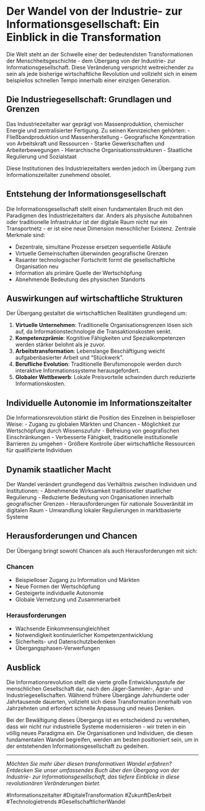 # Der Wandel von der Industrie- zur Informationsgesellschaft: Ein Einblick in die Transformation

Die Welt steht an der Schwelle einer der bedeutendsten Transformationen der Menschheitsgeschichte - dem Übergang von der Industrie- zur Informationsgesellschaft. Diese Veränderung verspricht weitreichender zu sein als jede bisherige wirtschaftliche Revolution und vollzieht sich in einem beispiellos schnellen Tempo innerhalb einer einzigen Generation.

## Die Industriegesellschaft: Grundlagen und Grenzen

Das Industriezeitalter war geprägt von Massenproduktion, chemischer Energie und zentralisierter Fertigung. Zu seinen Kennzeichen gehörten:
- Fließbandproduktion und Massenherstellung
- Geografische Konzentration von Arbeitskraft und Ressourcen
- Starke Gewerkschaften und Arbeiterbewegungen
- Hierarchische Organisationsstrukturen
- Staatliche Regulierung und Sozialstaat

Diese Institutionen des Industriezeitalters werden jedoch im Übergang zum Informationszeitalter zunehmend obsolet.

## Entstehung der Informationsgesellschaft

Die Informationsgesellschaft stellt einen fundamentalen Bruch mit den Paradigmen des Industriezeitalters dar. Anders als physische Autobahnen oder traditionelle Infrastruktur ist der digitale Raum nicht nur ein Transportnetz - er ist eine neue Dimension menschlicher Existenz. Zentrale Merkmale sind:

- Dezentrale, simultane Prozesse ersetzen sequentielle Abläufe
- Virtuelle Gemeinschaften überwinden geografische Grenzen
- Rasanter technologischer Fortschritt formt die gesellschaftliche Organisation neu
- Information als primäre Quelle der Wertschöpfung
- Abnehmende Bedeutung des physischen Standorts

## Auswirkungen auf wirtschaftliche Strukturen

Der Übergang gestaltet die wirtschaftlichen Realitäten grundlegend um:

1. **Virtuelle Unternehmen**: Traditionelle Organisationsgrenzen lösen sich auf, da Informationstechnologie die Transaktionskosten senkt.
2. **Kompetenzprämie**: Kognitive Fähigkeiten und Spezialkompetenzen werden stärker belohnt als je zuvor.
3. **Arbeitstransformation**: Lebenslange Beschäftigung weicht aufgabenbasierter Arbeit und "Stückwerk".
4. **Berufliche Evolution**: Traditionelle Berufsmonopole werden durch interaktive Informationssysteme herausgefordert.
5. **Globaler Wettbewerb**: Lokale Preisvorteile schwinden durch reduzierte Informationskosten.

## Individuelle Autonomie im Informationszeitalter

Die Informationsrevolution stärkt die Position des Einzelnen in beispielloser Weise:
- Zugang zu globalen Märkten und Chancen
- Möglichkeit zur Wertschöpfung durch Wissenszufuhr
- Befreiung von geografischen Einschränkungen
- Verbesserte Fähigkeit, traditionelle institutionelle Barrieren zu umgehen
- Größere Kontrolle über wirtschaftliche Ressourcen für qualifizierte Individuen

## Dynamik staatlicher Macht

Der Wandel verändert grundlegend das Verhältnis zwischen Individuen und Institutionen:
- Abnehmende Wirksamkeit traditioneller staatlicher Regulierung
- Reduzierte Bedeutung von Organisationen innerhalb geografischer Grenzen
- Herausforderungen für nationale Souveränität im digitalen Raum
- Umwandlung lokaler Regulierungen in marktbasierte Systeme

## Herausforderungen und Chancen

Der Übergang bringt sowohl Chancen als auch Herausforderungen mit sich:

### Chancen
- Beispielloser Zugang zu Information und Märkten
- Neue Formen der Wertschöpfung
- Gesteigerte individuelle Autonomie
- Globale Vernetzung und Zusammenarbeit

### Herausforderungen
- Wachsende Einkommensungleichheit
- Notwendigkeit kontinuierlicher Kompetenzentwicklung
- Sicherheits- und Datenschutzbedenken
- Übergangsphasen-Verwerfungen

## Ausblick

Die Informationsrevolution stellt die vierte große Entwicklungsstufe der menschlichen Gesellschaft dar, nach den Jäger-Sammler-, Agrar- und Industriegesellschaften. Während frühere Übergänge Jahrhunderte oder Jahrtausende dauerten, vollzieht sich diese Transformation innerhalb von Jahrzehnten und erfordert schnelle Anpassung und neues Denken.

Bei der Bewältigung dieses Übergangs ist es entscheidend zu verstehen, dass wir nicht nur industrielle Systeme modernisieren - wir treten in ein völlig neues Paradigma ein. Die Organisationen und Individuen, die diesen fundamentalen Wandel begreifen, werden am besten positioniert sein, um in der entstehenden Informationsgesellschaft zu gedeihen.

---

*Möchten Sie mehr über diesen transformativen Wandel erfahren? Entdecken Sie unser umfassendes Buch über den Übergang von der Industrie- zur Informationsgesellschaft, das tiefere Einblicke in diese revolutionären Veränderungen bietet.*

#Informationszeitalter #DigitaleTransformation #ZukunftDerArbeit #Technologietrends #GesellschaftlicherWandel 
